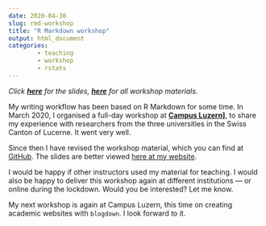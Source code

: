 ```yaml
---
date: 2020-04-30
slug: rmd-workshop
title: "R Markdown workshop"
output: html_document
categories:
        - teaching
        - workshop
        - rstats
---
```


*Click <a href="https://resulumit.com/teaching/rmd_workshop.html" target="_blank"><b>here</b></a> for the slides, <a href="https://github.com/resulumit/rmd_workshop" target="_blank"><b>here</b></a> for all workshop materials.*

My writing workflow has been based on R Markdown for some time. In March 2020, I organised a full-day workshop at <a href="https://www.campus-luzern.ch/" target="_blank"><b>Campus Luzern]</b></a>, to share my experience with researchers from the three universities in the Swiss Canton of Lucerne. It went very well.

Since then I have revised the workshop material, which you can find at <a href="https://github.com/resulumit/rmd_workshop" target="_blank">GitHub</a>. The slides are better viewed <a href="https://resulumit.com/teaching/rmd_workshop.html" target="_blank">here at my website</a>.

I would be happy if other instructors used my material for teaching. I would also be happy to deliver this workshop again at different institutions --- or online during the lockdown. Would you be interested? Let me know.

My next workshop is again at Campus Luzern, this time on creating academic websites with `blogdown`. I look forward to it.